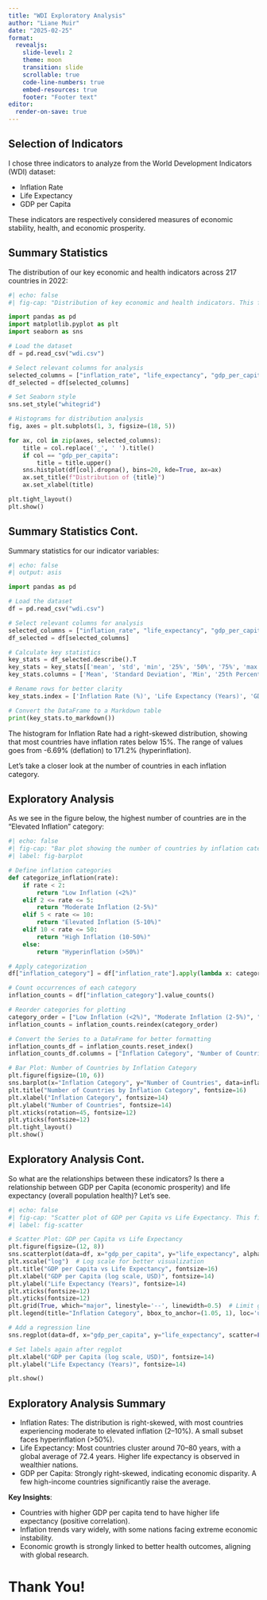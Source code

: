 ```yaml
---
title: "WDI Exploratory Analysis"
author: "Liane Muir"
date: "2025-02-25"
format:
  revealjs:
    slide-level: 2
    theme: moon
    transition: slide
    scrollable: true
    code-line-numbers: true
    embed-resources: true
    footer: "Footer text"
editor:
  render-on-save: true
---
```


## Selection of Indicators

I chose three indicators to analyze from the World Development Indicators (WDI) dataset:

:::{.incremental}
- Inflation Rate
- Life Expectancy
- GDP per Capita
:::

:::{.fragment .fade-in}
These indicators are respectively considered measures of economic stability, health, and economic prosperity.  
:::

## Summary Statistics

The distribution of our key economic and health indicators across 217 countries in 2022:

```python
#| echo: false
#| fig-cap: "Distribution of key economic and health indicators. This figure shows the distribution of three indicators across countries in 2022. The density curves help elucidate overall trends. Note skews in the distributions."

import pandas as pd
import matplotlib.pyplot as plt
import seaborn as sns

# Load the dataset
df = pd.read_csv("wdi.csv")

# Select relevant columns for analysis
selected_columns = ["inflation_rate", "life_expectancy", "gdp_per_capita"]
df_selected = df[selected_columns]

# Set Seaborn style
sns.set_style("whitegrid")

# Histograms for distribution analysis
fig, axes = plt.subplots(1, 3, figsize=(18, 5))

for ax, col in zip(axes, selected_columns):
    title = col.replace('_', ' ').title()
    if col == "gdp_per_capita":
        title = title.upper()
    sns.histplot(df[col].dropna(), bins=20, kde=True, ax=ax)
    ax.set_title(f"Distribution of {title}")
    ax.set_xlabel(title)

plt.tight_layout()
plt.show()
```

## Summary Statistics Cont.

:::{.fragment .fade-in}
Summary statistics for our indicator variables:

```python
#| echo: false
#| output: asis

import pandas as pd

# Load the dataset
df = pd.read_csv("wdi.csv")

# Select relevant columns for analysis
selected_columns = ["inflation_rate", "life_expectancy", "gdp_per_capita"]
df_selected = df[selected_columns]

# Calculate key statistics
key_stats = df_selected.describe().T
key_stats = key_stats[['mean', 'std', 'min', '25%', '50%', '75%', 'max']]
key_stats.columns = ['Mean', 'Standard Deviation', 'Min', '25th Percentile', 'Median', '75th Percentile', 'Max']

# Rename rows for better clarity
key_stats.index = ['Inflation Rate (%)', 'Life Expectancy (Years)', 'GDP per Capita (USD)']

# Convert the DataFrame to a Markdown table
print(key_stats.to_markdown())
```
:::

:::{.fragment .fade-in-then-out}
The histogram for Inflation Rate had a right-skewed distribution, showing that most countries have inflation rates below 15%. The range of values goes from -6.69% (deflation) to 171.2% (hyperinflation).

Let's take a closer look at the number of countries in each inflation category.
:::

## Exploratory Analysis 

As we see in the figure below, the highest number of countries are in the "Elevated Inflation" category:

```python
#| echo: false
#| fig-cap: "Bar plot showing the number of countries by inflation category. This figure provides a detailed count of the number of countries within each inflation rate category."
#| label: fig-barplot

# Define inflation categories
def categorize_inflation(rate):
    if rate < 2:
        return "Low Inflation (<2%)"
    elif 2 <= rate <= 5:
        return "Moderate Inflation (2-5%)"
    elif 5 < rate <= 10:
        return "Elevated Inflation (5-10%)"
    elif 10 < rate <= 50:
        return "High Inflation (10-50%)"
    else:
        return "Hyperinflation (>50%)"

# Apply categorization
df["inflation_category"] = df["inflation_rate"].apply(lambda x: categorize_inflation(x) if pd.notnull(x) else "Missing Data")

# Count occurrences of each category
inflation_counts = df["inflation_category"].value_counts()

# Reorder categories for plotting
category_order = ["Low Inflation (<2%)", "Moderate Inflation (2-5%)", "Elevated Inflation (5-10%)", "High Inflation (10-50%)", "Hyperinflation (>50%)", "Missing Data"]
inflation_counts = inflation_counts.reindex(category_order)

# Convert the Series to a DataFrame for better formatting
inflation_counts_df = inflation_counts.reset_index()
inflation_counts_df.columns = ["Inflation Category", "Number of Countries"]

# Bar Plot: Number of Countries by Inflation Category
plt.figure(figsize=(10, 6))
sns.barplot(x="Inflation Category", y="Number of Countries", data=inflation_counts_df, palette="viridis", hue="Inflation Category", dodge=False, legend=False)
plt.title("Number of Countries by Inflation Category", fontsize=16)
plt.xlabel("Inflation Category", fontsize=14)
plt.ylabel("Number of Countries", fontsize=14)
plt.xticks(rotation=45, fontsize=12)
plt.yticks(fontsize=12)
plt.tight_layout()
plt.show()
``` 

## Exploratory Analysis Cont. 

So what are the relationships between these indicators? 
Is there a relationship between GDP per Capita (economic prosperity) and life expectancy (overall population health)? Let's see.

:::{.fragment .fade-in}
```python
#| echo: false
#| fig-cap: "Scatter plot of GDP per Capita vs Life Expectancy. This figure shows the relationship between GDP per Capita and Life Expectancy across countries, categorized by inflation rates. A log scale is used for GDP per Capita to better visualize the wide range of values. The regression line illustrates the overall trend and relationship between GDP and life expectancy. Data source: [World Development Indicators](https://databank.worldbank.org/source/world-development-indicators)."
#| label: fig-scatter

# Scatter Plot: GDP per Capita vs Life Expectancy
plt.figure(figsize=(12, 8))
sns.scatterplot(data=df, x="gdp_per_capita", y="life_expectancy", alpha=0.7, hue="inflation_category", palette="viridis", hue_order=category_order)
plt.xscale("log")  # Log scale for better visualization
plt.title("GDP per Capita vs Life Expectancy", fontsize=16)
plt.xlabel("GDP per Capita (log scale, USD)", fontsize=14)
plt.ylabel("Life Expectancy (Years)", fontsize=14)
plt.xticks(fontsize=12)
plt.yticks(fontsize=12)
plt.grid(True, which="major", linestyle='--', linewidth=0.5)  # Limit grid lines to major ticks
plt.legend(title="Inflation Category", bbox_to_anchor=(1.05, 1), loc='upper left', fontsize=12, title_fontsize=14)

# Add a regression line
sns.regplot(data=df, x="gdp_per_capita", y="life_expectancy", scatter=False, color="blue", logx=True)

# Set labels again after regplot
plt.xlabel("GDP per Capita (log scale, USD)", fontsize=14)
plt.ylabel("Life Expectancy (Years)", fontsize=14)

plt.show()
```
:::

## Exploratory Analysis Summary

- Inflation Rates: The distribution is right-skewed, with most countries experiencing moderate to elevated inflation (2–10%). A small subset faces hyperinflation (>50%).
- Life Expectancy: Most countries cluster around 70–80 years, with a global average of 72.4 years. Higher life expectancy is observed in wealthier nations.
- GDP per Capita: Strongly right-skewed, indicating economic disparity. A few high-income countries significantly raise the average.

**Key Insights**:

- Countries with higher GDP per capita tend to have higher life expectancy (positive correlation).
- Inflation trends vary widely, with some nations facing extreme economic instability.
- Economic growth is strongly linked to better health outcomes, aligning with global research.

# Thank You!
